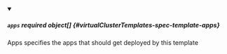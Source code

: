 


<details className="config-field" data-expandable="true" open>
<summary>

##### `apps` <span className="config-field-required" data-required="false">required</span> <span className="config-field-type">object[]</span> <span className="config-field-default"></span> <span className="config-field-enum"></span> {#virtualClusterTemplates-spec-template-apps}

Apps specifies the apps that should get deployed by this template

</summary>

<PartialAppsreference />


</details>
